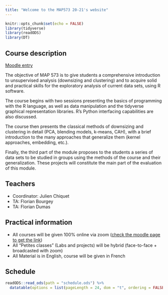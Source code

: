 ```yaml
---
title: "Welcome to the MAP573 20-21's website"
---
```


```r
knitr::opts_chunk$set(echo = FALSE)
library(tidyverse)
library(readODS)
library(DT)
```

## Course description

[Moodle entry](https://moodle.polytechnique.fr/enrol/index.php?id=9404)  

The objective of MAP 573  is to give students a comprehensive introduction to unsupervised analysis (downsizing and clustering) and to acquire solid and practical skills for the exploratory analysis of current data sets, using R software.

The course begins with two sessions presenting the basics of programming with the R language, as well as data manipulation and the tidyverse graphical representation libraries. R's Python interfacing capabilities are also discussed.

The course then presents the classical methods of downsizing and clustering in detail (PCA, blending models, k-means, CAH), with a brief introduction to the many approaches that generalize them (kernel approaches, embedding, etc.).

Finally, the third part of the module proposes to the students a series of data sets to be studied in groups using the methods of the course and their generalization. These projects will constitute the main part of the evaluation of this module.

## Teachers

  - Coordinator: Julien Chiquet
  - TA: Florian Bourgey
  - TA: Florian Dumas

## Practical information

- All courses will be given 100% online via zoom ([check the moodle page to get the link](https://moodle.polytechnique.fr/enrol/index.php?id=9404))
- All "Petites classes" (Labs and projects) will be hybrid (face-to-face + broadcasted with zoom)
- All Material is in English, course will be given in French

## Schedule

```r
readODS::read_ods(path = "schedule.ods") %>% 
  datatable(options = list(pageLength = 24, dom = "t", ordering = FALSE), rownames = FALSE)


```

